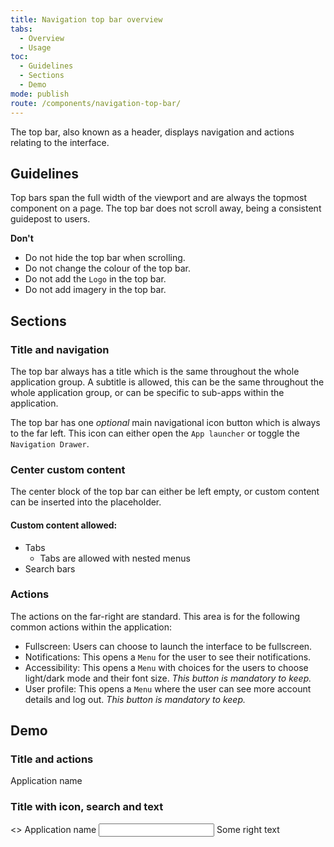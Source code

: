 ```yaml
---
title: Navigation top bar overview
tabs:
  - Overview
  - Usage
toc:
  - Guidelines
  - Sections
  - Demo
mode: publish
route: /components/navigation-top-bar/
---
```



The top bar, also known as a header, displays navigation and actions relating to the interface.

<!--One to two sentences as an introduction to the component-->

## Guidelines

<!--List how to use it, sizes, widths, grid interactions, color allowances -->

Top bars span the full width of the viewport and are always the topmost component on a page. The top bar does not scroll away, being a consistent guidepost to users.

<FigmaImage
  url="https://www.figma.com/file/0bGXR2sCwMVSDNyyzu5BXrO5/Desktop-UI?node-id=660%3A5150"
  alt="Figma design of navigation top bar"
/>

**Don't**

<!--Bullet point list if needed -->

- Do not hide the top bar when scrolling.
- Do not change the colour of the top bar.
- Do not add the `Logo` in the top bar.
- Do not add imagery in the top bar.

## Sections

<!--One ### heading per frame in Figma, explaining each component in that frame. One 'content' section per variation if needed -->

### Title and navigation

The top bar always has a title which is the same throughout the whole application group. A subtitle is allowed, this can be the same throughout the whole application group, or can be specific to sub-apps within the application.

The top bar has one _optional_ main navigational icon button which is always to the far left. This icon can either open the `App launcher` or toggle the `Navigation Drawer`.

### Center custom content

The center block of the top bar can either be left empty, or custom content can be inserted into the placeholder.

#### Custom content allowed:

- Tabs
  - Tabs are allowed with nested menus
- Search bars

### Actions

The actions on the far-right are standard. This area is for the following common actions within the application:

- Fullscreen: Users can choose to launch the interface to be fullscreen.
- Notifications: This opens a `Menu` for the user to see their notifications.
- Accessibility: This opens a `Menu` with choices for the users to choose light/dark mode and their font size. _This button is mandatory to keep._
- User profile: This opens a `Menu` where the user can see more account details and log out. _This button is mandatory to keep._

## Demo

### Title and actions

<Playground>
  <TopBar>
    <TopBar.Header>Application name</TopBar.Header>
    <TopBar.Actions>
      <div
        style={{
          display: 'grid',
          gridTemplateColumns: 'repeat(4, fit-content(100%))',
          gap: '16px',
        }}
      >
        <Icon name="account_circle" size={24} title="user" />
        <Icon name="accessible" size={24} />
        <Icon name="notifications" size={24} />
        <Icon name="fullscreen" size={24} />
      </div>
    </TopBar.Actions>
  </TopBar>
</Playground>

### Title with icon, search and text

<Playground>
  <TopBar>
    <TopBar.Header>
      <>
        <Icon name="accessible" />
        Application name
      </>
    </TopBar.Header>
    <TopBar.CustomContent>
      <input type="search" />
    </TopBar.CustomContent>
    <TopBar.Actions>Some right text</TopBar.Actions>
  </TopBar>
</Playground>
